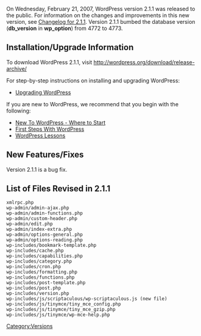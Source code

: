 On Wednesday, February 21, 2007, WordPress version 2.1.1 was released to the public. For information on the changes and improvements in this new version, see [[Changelog/2.1.1|Changelog for 2.1.1]].  Version 2.1.1 bumbed the database version ('''db_version''' in '''wp_option''') from 4772 to 4773.

==Installation/Upgrade Information==
To download WordPress 2.1.1, visit http://wordpress.org/download/release-archive/

For step-by-step instructions on installing and upgrading WordPress:

* [[Upgrading WordPress]]

If you are new to WordPress, we recommend that you begin with the following:
* [[New To WordPress - Where to Start]]
* [[First Steps With WordPress]]
* [[WordPress Lessons]]

==New Features/Fixes==
Version 2.1.1 is a bug fix.

==List of Files Revised in 2.1.1==
<pre>
xmlrpc.php
wp-admin/admin-ajax.php
wp-admin/admin-functions.php
wp-admin/custom-header.php
wp-admin/edit.php
wp-admin/index-extra.php
wp-admin/options-general.php
wp-admin/options-reading.php
wp-includes/bookmark-template.php
wp-includes/cache.php
wp-includes/capabilities.php
wp-includes/category.php
wp-includes/cron.php
wp-includes/formatting.php
wp-includes/functions.php
wp-includes/post-template.php
wp-includes/post.php
wp-includes/version.php
wp-includes/js/scriptaculous/wp-scriptaculous.js (new file)
wp-includes/js/tinymce/tiny_mce_config.php
wp-includes/js/tinymce/tiny_mce_gzip.php
wp-includes/js/tinymce/wp-mce-help.php
</pre>

{{Versions}}

[[Category:Versions]]